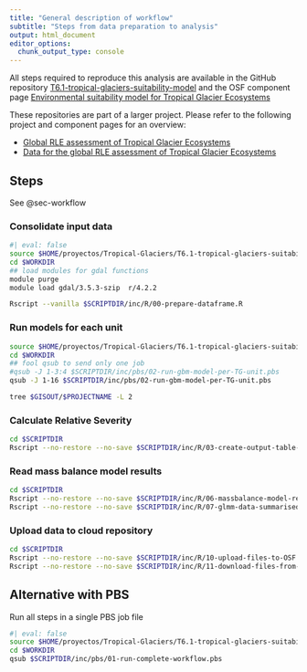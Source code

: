 ```yaml
---
title: "General description of workflow"
subtitle: "Steps from data preparation to analysis"
output: html_document
editor_options: 
  chunk_output_type: console
---
```


All steps required to reproduce this analysis are available in the GitHub repository [T6.1-tropical-glaciers-suitability-model](https://github.com/jrfep/T6.1-tropical-glaciers-suitability-model/tree/dont-panic) and the OSF component page [Environmental suitability model for Tropical Glacier Ecosystems](https://osf.io/hp8bs/)

These repositories are part of a larger project. Please refer to the following project and component pages for an overview:

- [Global RLE assessment of Tropical Glacier Ecosystems](https://osf.io/792qb/)
- [Data for the global RLE assessment of Tropical Glacier Ecosystems](https://osf.io/432sb/)

## Steps {#sec-workflow}

See @sec-workflow

### Consolidate input data

```bash
#| eval: false
source $HOME/proyectos/Tropical-Glaciers/T6.1-tropical-glaciers-suitability-model/env/project-env.sh
cd $WORKDIR
## load modules for gdal functions
module purge
module load gdal/3.5.3-szip  r/4.2.2

Rscript --vanilla $SCRIPTDIR/inc/R/00-prepare-dataframe.R
```

### Run models for each unit

```bash
source $HOME/proyectos/Tropical-Glaciers/T6.1-tropical-glaciers-suitability-model/env/project-env.sh
cd $WORKDIR
## fool qsub to send only one job
#qsub -J 1-3:4 $SCRIPTDIR/inc/pbs/02-run-gbm-model-per-TG-unit.pbs 
qsub -J 1-16 $SCRIPTDIR/inc/pbs/02-run-gbm-model-per-TG-unit.pbs
```


```bash
tree $GISOUT/$PROJECTNAME -L 2
```

### Calculate Relative Severity


```bash
cd $SCRIPTDIR
Rscript --no-restore --no-save $SCRIPTDIR/inc/R/03-create-output-table-for-data-upload.R
```


### Read mass balance model results


```bash
cd $SCRIPTDIR
Rscript --no-restore --no-save $SCRIPTDIR/inc/R/06-massbalance-model-results.R
Rscript --no-restore --no-save $SCRIPTDIR/inc/R/07-glmm-data-summarised.R
```


### Upload data to cloud repository
```bash
cd $SCRIPTDIR
Rscript --no-restore --no-save $SCRIPTDIR/inc/R/10-upload-files-to-OSF.R overwrite
Rscript --no-restore --no-save $SCRIPTDIR/inc/R/11-download-files-from-OSF.R overwrite
```

## Alternative with PBS

Run all steps in a single PBS job file

```bash
#| eval: false
source $HOME/proyectos/Tropical-Glaciers/T6.1-tropical-glaciers-suitability-model/env/project-env.sh
cd $WORKDIR
qsub $SCRIPTDIR/inc/pbs/01-run-complete-workflow.pbs
```